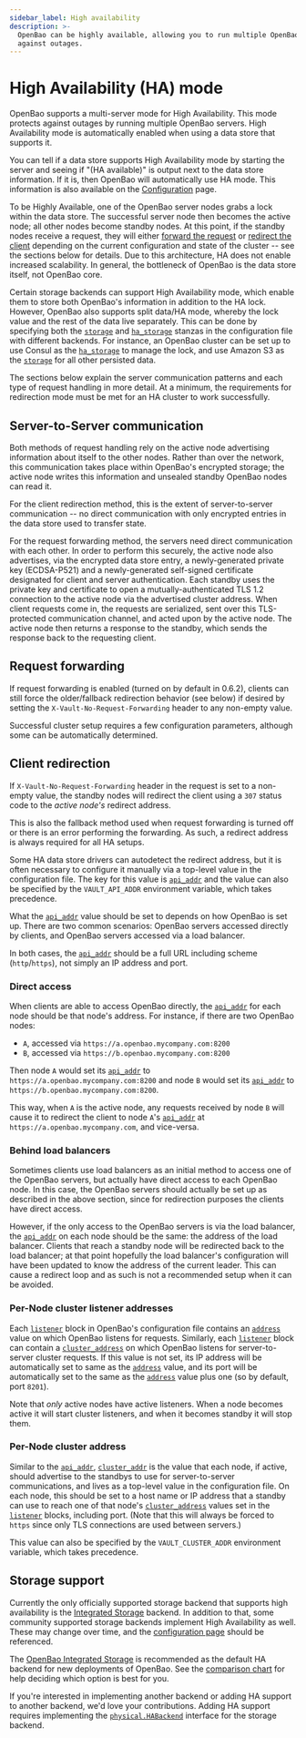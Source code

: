 ```yaml
---
sidebar_label: High availability
description: >-
  OpenBao can be highly available, allowing you to run multiple OpenBaos to protect
  against outages.
---
```


# High Availability (HA) mode

OpenBao supports a multi-server mode for High Availability. This mode protects
against outages by running multiple OpenBao servers. High Availability mode
is automatically enabled when using a data store that supports it.

You can tell if a data store supports High Availability mode by starting
the server and seeing if "(HA available)" is output next to the data store
information. If it is, then OpenBao will automatically use HA mode. This
information is also available on the
[Configuration](/docs/configuration) page.

To be Highly Available, one of the OpenBao server nodes grabs a lock within the
data store. The successful server node then becomes the active node; all other
nodes become standby nodes. At this point, if the standby nodes receive a
request, they will either [forward the request](#request-forwarding) or
[redirect the client](#client-redirection) depending on the current
configuration and state of the cluster -- see the sections below for details.
Due to this architecture, HA does not enable increased scalability. In general,
the bottleneck of OpenBao is the data store itself, not OpenBao core.

Certain storage backends can support High Availability mode, which enable them
to store both OpenBao's information in addition to the HA lock. However, OpenBao
also supports split data/HA mode, whereby the lock value and the rest of the
data live separately. This can be done by specifying both the
[`storage`](/docs/configuration#storage) and
[`ha_storage`](/docs/configuration#ha_storage) stanzas in the configuration file
with different backends. For instance, an OpenBao cluster can be set up to use
Consul as the [`ha_storage`](/docs/configuration#ha_storage) to manage the lock,
and use Amazon S3 as the [`storage`](/docs/configuration#storage) for all other
persisted data.

The sections below explain the server communication patterns and each type of
request handling in more detail. At a minimum, the requirements for redirection
mode must be met for an HA cluster to work successfully.

## Server-to-Server communication

Both methods of request handling rely on the active node advertising
information about itself to the other nodes. Rather than over the network, this
communication takes place within OpenBao's encrypted storage; the active node
writes this information and unsealed standby OpenBao nodes can read it.

For the client redirection method, this is the extent of server-to-server
communication -- no direct communication with only encrypted entries in the
data store used to transfer state.

For the request forwarding method, the servers need direct communication with
each other. In order to perform this securely, the active node also advertises,
via the encrypted data store entry, a newly-generated private key (ECDSA-P521)
and a newly-generated self-signed certificate designated for client and server
authentication. Each standby uses the private key and certificate to open a
mutually-authenticated TLS 1.2 connection to the active node via the advertised
cluster address. When client requests come in, the requests are serialized,
sent over this TLS-protected communication channel, and acted upon by the
active node. The active node then returns a response to the standby, which
sends the response back to the requesting client.

## Request forwarding

If request forwarding is enabled (turned on by default in 0.6.2), clients can
still force the older/fallback redirection behavior (see below) if desired by
setting the `X-Vault-No-Request-Forwarding` header to any non-empty value.

Successful cluster setup requires a few configuration parameters, although some
can be automatically determined.

## Client redirection

If `X-Vault-No-Request-Forwarding` header in the request is set to a non-empty
value, the standby nodes will redirect the client using a `307` status code to
the _active node's_ redirect address.

This is also the fallback method used when request forwarding is turned off or
there is an error performing the forwarding. As such, a redirect address is
always required for all HA setups.

Some HA data store drivers can autodetect the redirect address, but it is often
necessary to configure it manually via a top-level value in the configuration
file. The key for this value is [`api_addr`](/docs/configuration#api_addr) and
the value can also be specified by the `VAULT_API_ADDR` environment variable,
which takes precedence.

What the [`api_addr`](/docs/configuration#api_addr) value should be set to
depends on how OpenBao is set up. There are two common scenarios: OpenBao servers
accessed directly by clients, and OpenBao servers accessed via a load balancer.

In both cases, the [`api_addr`](/docs/configuration#api_addr) should be a full
URL including scheme (`http`/`https`), not simply an IP address and port.

### Direct access

When clients are able to access OpenBao directly, the
[`api_addr`](/docs/configuration#api_addr) for each node should be that node's
address. For instance, if there are two OpenBao nodes:

- `A`, accessed via `https://a.openbao.mycompany.com:8200`
- `B`, accessed via `https://b.openbao.mycompany.com:8200`

Then node `A` would set its
[`api_addr`](/docs/configuration#api_addr) to
`https://a.openbao.mycompany.com:8200` and node `B` would set its
[`api_addr`](/docs/configuration#api_addr) to
`https://b.openbao.mycompany.com:8200`.

This way, when `A` is the active node, any requests received by node `B` will
cause it to redirect the client to node `A`'s
[`api_addr`](/docs/configuration#api_addr) at `https://a.openbao.mycompany.com`,
and vice-versa.

### Behind load balancers

Sometimes clients use load balancers as an initial method to access one of the
OpenBao servers, but actually have direct access to each OpenBao node. In this
case, the OpenBao servers should actually be set up as described in the above
section, since for redirection purposes the clients have direct access.

However, if the only access to the OpenBao servers is via the load balancer, the
[`api_addr`](/docs/configuration#api_addr) on each node should be the same: the
address of the load balancer. Clients that reach a standby node will be
redirected back to the load balancer; at that point hopefully the load
balancer's configuration will have been updated to know the address of the
current leader. This can cause a redirect loop and as such is not a recommended
setup when it can be avoided.

### Per-Node cluster listener addresses

Each [`listener`](/docs/configuration/listener) block in OpenBao's configuration
file contains an [`address`](/docs/configuration/listener/tcp#address) value on
which OpenBao listens for requests. Similarly, each
[`listener`](/docs/configuration/listener) block can contain a
[`cluster_address`](/docs/configuration/listener/tcp#cluster_address) on which
OpenBao listens for server-to-server cluster requests. If this value is not set,
its IP address will be automatically set to same as the
[`address`](/docs/configuration/listener/tcp#address) value, and its port will
be automatically set to the same as the
[`address`](/docs/configuration/listener/tcp#address) value plus one (so by
default, port `8201`).

Note that _only_ active nodes have active listeners. When a node becomes active
it will start cluster listeners, and when it becomes standby it will stop them.

### Per-Node cluster address

Similar to the [`api_addr`](/docs/configuration#api_addr),
[`cluster_addr`](/docs/configuration#cluster_addr) is the value that each node,
if active, should advertise to the standbys to use for server-to-server
communications, and lives as a top-level value in the configuration file. On
each node, this should be set to a host name or IP address that a standby can
use to reach one of that node's
[`cluster_address`](/docs/configuration#cluster_address) values set in the
[`listener`](/docs/configuration/listener) blocks, including port. (Note that
this will always be forced to `https` since only TLS connections are used
between servers.)

This value can also be specified by the `VAULT_CLUSTER_ADDR` environment
variable, which takes precedence.

## Storage support

Currently the only officially supported storage backend that supports high
availability is the  [Integrated
Storage](/docs/configuration/storage/raft) backend. In addition to that,
some community supported storage backends
implement High Availability as well. These may change over time, and the [configuration
page](/docs/configuration) should be referenced.

The [OpenBao Integrated Storage](/docs/configuration/storage/raft) is
recommended as the default HA backend for new deployments of OpenBao. See the
[comparison
chart](/docs/configuration/storage#integrated-storage-vs-external-storage)
for help deciding which option is best for you.

If you're interested in implementing another backend or adding HA support to
another backend, we'd love your contributions. Adding HA support requires
implementing the
[`physical.HABackend`](https://pkg.go.dev/github.com/openbao/openbao/sdk/physical#HABackend)
interface for the storage backend.

